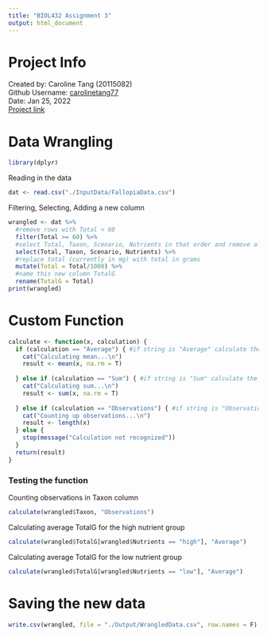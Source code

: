 ```yaml
---
title: "BIOL432 Assignment 3"
output: html_document
---
```


# Project Info
Created by: Caroline Tang (20115082)  
Github Username: [carolinetang77](https://github.com/carolinetang77/)  
Date: Jan 25, 2022  
[Project link](https://github.com/carolinetang77/biol432-assignment3)  

# Data Wrangling
```r
library(dplyr)
```

Reading in the data
```r
dat <- read.csv("./InputData/FallopiaData.csv")
```

Filtering, Selecting, Adding a new column
```r
wrangled <- dat %>% 
  #remove rows with Total < 60
  filter(Total >= 60) %>% 
  #select Total, Taxon, Scenario, Nutrients in that order and remove all other columns
  select(Total, Taxon, Scenario, Nutrients) %>% 
  #replace total (currently in mg) with total in grams
  mutate(Total = Total/1000) %>% 
  #name this new column TotalG
  rename(TotalG = Total)
print(wrangled)
```

# Custom Function
```r
calculate <- function(x, calculation) {
  if (calculation == "Average") { #if string is "Average" calculate the mean
    cat("Calculating mean...\n")
    result <- mean(x, na.rm = T)
    
  } else if (calculation == "Sum") { #if string is "Sum" calculate the sum
    cat("Calculating sum...\n")
    result <- sum(x, na.rm = T)
    
  } else if (calculation == "Observations") { #if string is "Observations" count number of observations
    cat("Counting up observations...\n")
    result <- length(x)
  } else {
    stop(message("Calculation not recognized"))
  }
  return(result)
}
```
### Testing the function

Counting observations in Taxon column
```r
calculate(wrangled$Taxon, "Observations")
```
Calculating average TotalG for the high nutrient group
```r
calculate(wrangled$TotalG[wrangled$Nutrients == "high"], "Average")
```
Calculating average TotalG for the low nutrient group
```r
calculate(wrangled$TotalG[wrangled$Nutrients == "low"], "Average")
```

# Saving the new data
```r
write.csv(wrangled, file = "./Output/WrangledData.csv", row.names = F)
```

